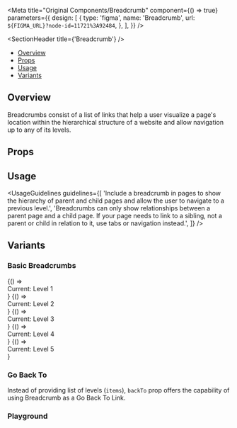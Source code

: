 
<Meta
  title="Original Components/Breadcrumb"
  component={() => true}
  parameters={{
    design: [
      {
        type: 'figma',
        name: 'Breadcrumb',
        url: `${FIGMA_URL}?node-id=11721%3A92484`,
      },
    ],
  }}
/>

<SectionHeader title={'Breadcrumb'} />

- [Overview](#overview)
- [Props](#props)
- [Usage](#usage)
- [Variants](#variants)

## Overview

Breadcrumbs consist of a list of links that help a user visualize a page's location within the hierarchical structure of a website and allow navigation up to any of its levels.

## Props

<Props of={Breadcrumb} />

## Usage

<UsageGuidelines
  guidelines={[
    'Include a breadcrumb in pages to show the hierarchy of parent and child pages and allow the user to navigate to a previous level.',
    'Breadcrumbs can only show relationships between a parent page and a child page. If your page needs to link to a sibling, not a parent or child in relation to it, use tabs or navigation instead.',
  ]}
/>

## Variants

### Basic Breadcrumbs

<Preview>
  <Story name="Basic Breadcrumbs">
    <Stack>
      <Router>
        <Breadcrumb
          items={[
            { to: '/first-level', label: 'Level 1' },
            { to: '/second-level', label: 'Level 2' },
            { to: '/third-level', label: 'Level 3' },
            { to: '/forth-level', label: 'Level 4' },
            { to: '/fifth-level', label: 'Level 5' },
          ]}
        />
        <Switch>
          <Route path="/first-level">
            {() => <div style={{ marginTop: '8px' }}>Current: Level 1</div>}
          </Route>
          <Route path="/second-level">
            {() => <div style={{ marginTop: '8px' }}>Current: Level 2</div>}
          </Route>
          <Route path="/third-level">
            {() => <div style={{ marginTop: '8px' }}>Current: Level 3</div>}
          </Route>
          <Route path="/forth-level">
            {() => <div style={{ marginTop: '8px' }}>Current: Level 4</div>}
          </Route>
          <Route path="/fifth-level">
            {() => <div style={{ marginTop: '8px' }}>Current: Level 5</div>}
          </Route>
        </Switch>
      </Router>
    </Stack>
  </Story>
</Preview>

### Go Back To

Instead of providing list of levels (`items`), `backTo` prop offers the capability of using Breadcrumb as a Go Back To Link.

<Preview>
  <Story name="Go Back To">
    <Stack>
      <Breadcrumb backTo={{ to: '/first-level', label: 'Level 1' }} />
    </Stack>
  </Story>
</Preview>

### Playground

<Preview>
  <Story name="Playground">
    <Stack>
      <BreadcrumbShowcase
        initData={[
          { to: '/first-level', label: 'Level 1' },
          { to: '/second-level', label: 'Level 2' },
        ]}
      />
    </Stack>
  </Story>
</Preview>
